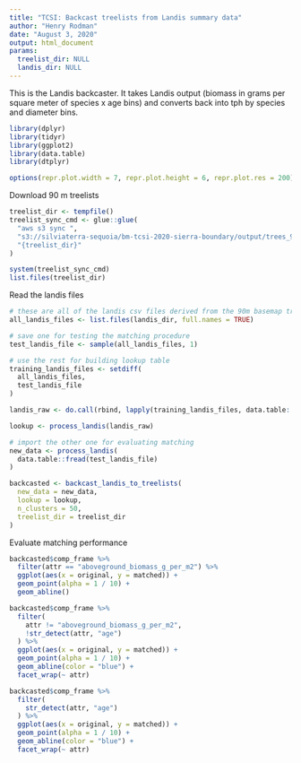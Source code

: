 ```yaml
---
title: "TCSI: Backcast treelists from Landis summary data"
author: "Henry Rodman"
date: "August 3, 2020"
output: html_document
params:
  treelist_dir: NULL
  landis_dir: NULL
---
```


This is the Landis backcaster. It takes Landis output (biomass in grams per square meter of species x age bins) and converts back into tph by species and diameter bins.

```r
library(dplyr)
library(tidyr)
library(ggplot2)
library(data.table)
library(dtplyr)

options(repr.plot.width = 7, repr.plot.height = 6, repr.plot.res = 200)

```


Download 90 m treelists
```r
treelist_dir <- tempfile()
treelist_sync_cmd <- glue::glue(
  "aws s3 sync ",
  "s3://silviaterra-sequoia/bm-tcsi-2020-sierra-boundary/output/trees_90m ",
  "{treelist_dir}"
)

system(treelist_sync_cmd)
list.files(treelist_dir)
```

Read the landis files
```r
# these are all of the landis csv files derived from the 90m basemap treelists
all_landis_files <- list.files(landis_dir, full.names = TRUE)

# save one for testing the matching procedure
test_landis_file <- sample(all_landis_files, 1)

# use the rest for building lookup table
training_landis_files <- setdiff(
  all_landis_files,
  test_landis_file
)

landis_raw <- do.call(rbind, lapply(training_landis_files, data.table::fread))

lookup <- process_landis(landis_raw)

# import the other one for evaluating matching
new_data <- process_landis(
  data.table::fread(test_landis_file)
)

```


```r
backcasted <- backcast_landis_to_treelists(
  new_data = new_data,
  lookup = lookup,
  n_clusters = 50,
  treelist_dir = treelist_dir
)

```

Evaluate matching performance
```r
backcasted$comp_frame %>%
  filter(attr == "aboveground_biomass_g_per_m2") %>%
  ggplot(aes(x = original, y = matched)) +
  geom_point(alpha = 1 / 10) +
  geom_abline()

backcasted$comp_frame %>%
  filter(
    attr != "aboveground_biomass_g_per_m2",
    !str_detect(attr, "age")
  ) %>%
  ggplot(aes(x = original, y = matched)) +
  geom_point(alpha = 1 / 10) +
  geom_abline(color = "blue") +
  facet_wrap(~ attr)

backcasted$comp_frame %>%
  filter(
    str_detect(attr, "age")
  ) %>%
  ggplot(aes(x = original, y = matched)) +
  geom_point(alpha = 1 / 10) +
  geom_abline(color = "blue") +
  facet_wrap(~ attr)
```
